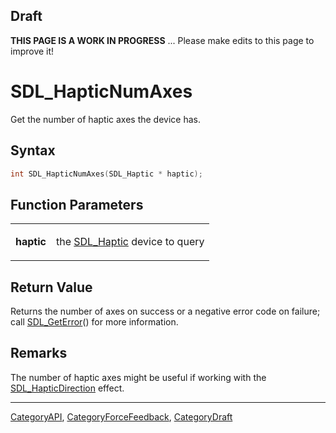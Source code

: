 
== Draft ==


'''THIS PAGE IS A WORK IN PROGRESS''' ... Please make edits to this page to improve it!


= SDL_HapticNumAxes =

Get the number of haptic axes the device has.

== Syntax ==

<syntaxhighlight lang='c'>
int SDL_HapticNumAxes(SDL_Haptic * haptic);
</syntaxhighlight>

== Function Parameters ==

{|
|'''haptic'''
|the [[SDL_Haptic]] device to query
|}

== Return Value ==

Returns the number of axes on success or a negative error code on failure;
call [[SDL_GetError]]() for more information.



== Remarks ==

The number of haptic axes might be useful if working with the
[[SDL_HapticDirection]] effect.
----
[[CategoryAPI]], [[CategoryForceFeedback]], [[CategoryDraft]]


